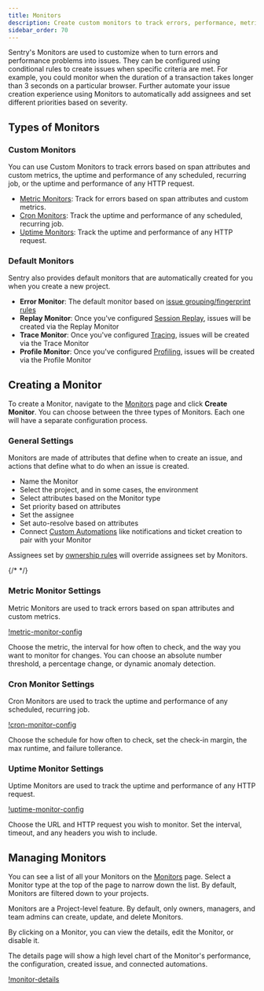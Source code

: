 ```yaml
---
title: Monitors
description: Create custom monitors to track errors, performance, metrics, and more, as issues.
sidebar_order: 70
---
```


Sentry's Monitors are used to customize when to turn errors and performance problems into issues. They can be configured using conditional rules to create issues when specific criteria are met. For example, you could monitor when the duration of a transaction takes longer than 3 seconds on a particular browser. Further automate your issue creation experience using Monitors to automatically add assignees and set different priorities based on severity. 

## Types of Monitors

### Custom Monitors

You can use Custom Monitors to track errors based on span attributes and custom metrics, the uptime and performance of any scheduled, recurring job, or the uptime and performance of any HTTP request.

- [Metric Monitors](#metric-monitor-settings): Track for errors based on span attributes and custom metrics.
- [Cron Monitors](/product/monitors/crons/): Track the uptime and performance of any scheduled, recurring job.
- [Uptime Monitors](placeholder): Track the uptime and performance of any HTTP request.

### Default Monitors

Sentry also provides default monitors that are automatically created for you when you create a new project. 

- **Error Monitor**: The default monitor based on [issue grouping/fingerprint rules](/concepts/data-management/event-grouping/)
- **Replay Monitor**: Once you've configured [Session Replay](/product/explore/session-replay/), issues will be created via the Replay Monitor
- **Trace Monitor**: Once you've configured [Tracing](/product/tracing/), issues will be created via the Trace Monitor
- **Profile Monitor**: Once  you've configured [Profiling](/product/explore/profiling/), issues will be created via the Profile Monitor

## Creating a Monitor

To create a Monitor, navigate to the [Monitors](https://sentry.io/issues/monitors/new/) page and click **Create Monitor**. You can choose between the three types of Monitors. Each one will have a separate configuration process.

### General Settings

Monitors are made of attributes that define when to create an issue, and actions that define what to do when an issue is created.

- Name the Monitor
- Select the project, and in some cases, the environment
- Select attributes based on the Monitor type
- Set priority based on attributes
- Set the assignee
- Set auto-resolve based on attributes
- Connect [Custom Automations](/product/automations/custom-automations/) like notifications and ticket creation
to pair with your Monitor

<Alert type="note">

Assignees set by [ownership rules](/product/issues/ownership-rules/) will override assignees set by Monitors.

</Alert>

{/* <Arcade src="https://demo.arcade.software/YOUR_ARCADE_ID?embed" /> */}

### Metric Monitor Settings

Metric Monitors are used to track errors based on span attributes and custom metrics. 

[!metric-monitor-config](./img/metric-monitor-config.png)

Choose the metric, the interval for how often to check, and the way you want to monitor for changes. You can choose an absolute number threshold, a percentage change, or dynamic anomaly detection.

### Cron Monitor Settings

Cron Monitors are used to track the uptime and performance of any scheduled, recurring job. 

[!cron-monitor-config](./img/cron-monitor-config.png)

Choose the schedule for how often to check, set the check-in margin, the max runtime, and failure tollerance.

### Uptime Monitor Settings

Uptime Monitors are used to track the uptime and performance of any HTTP request.

[!uptime-monitor-config](./img/uptime-monitor-config.png)

Choose the URL and HTTP request you wish to monitor. Set the interval, timeout, and any headers you wish to include.

## Managing Monitors

You can see a list of all your Monitors on the [Monitors](https://sentry.io/issues/monitors/) page. Select a Monitor type at the top of the page to narrow down the list. By default, Monitors are filtered down to your projects.

<Alert>

Monitors are a Project-level feature. By default, only owners, managers, and team admins can create, update, and delete Monitors.

</Alert>

By clicking on a Monitor, you can view the details, edit the Monitor, or disable it.

The details page will show a high level chart of the Monitor's performance, the configuration, created issue, and connected automations. 

[!monitor-details](./img/monitor-details.png)